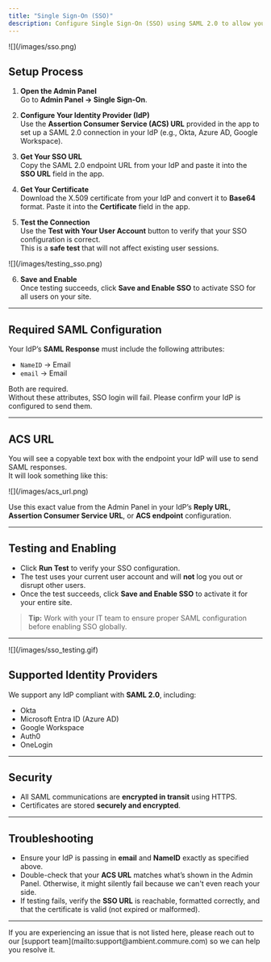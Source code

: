 ```yaml
---
title: "Single Sign-On (SSO)"
description: Configure Single Sign-On (SSO) using SAML 2.0 to allow your users to log in with your organization’s identity provider (IdP) such as Okta, Microsoft Entra ID (Azure AD), or Google Workspace.
---
```


<Frame>
  ![](/images/sso.png)
</Frame>

## Setup Process

1. **Open the Admin Panel**  
   Go to **Admin Panel → Single Sign-On**.

2. **Configure Your Identity Provider (IdP)**  
   Use the **Assertion Consumer Service (ACS) URL** provided in the app to set up a SAML 2.0 connection in your IdP (e.g., Okta, Azure AD, Google Workspace).

3. **Get Your SSO URL**  
   Copy the SAML 2.0 endpoint URL from your IdP and paste it into the **SSO URL** field in the app.

4. **Get Your Certificate**  
   Download the X.509 certificate from your IdP and convert it to **Base64** format. Paste it into the **Certificate** field in the app.

5. **Test the Connection**  
   Use the **Test with Your User Account** button to verify that your SSO configuration is correct.  
   This is a **safe test** that will not affect existing user sessions.

<Frame>
  ![](/images/testing_sso.png)
</Frame>

6. **Save and Enable**  
   Once testing succeeds, click **Save and Enable SSO** to activate SSO for all users on your site.

---

## Required SAML Configuration

Your IdP’s **SAML Response** must include the following attributes:

- `NameID` → Email  
- `email` → Email  

Both are required.  
Without these attributes, SSO login will fail. Please confirm your IdP is configured to send them.

---

## ACS URL

You will see a copyable text box with the endpoint your IdP will use to send SAML responses.  
It will look something like this:

<Frame>
  ![](/images/acs_url.png)
</Frame>

Use this exact value from the Admin Panel in your IdP’s **Reply URL**, **Assertion Consumer Service URL**, or **ACS endpoint** configuration.

---

## Testing and Enabling

- Click **Run Test** to verify your SSO configuration.  
- The test uses your current user account and will **not** log you out or disrupt other users.  
- Once the test succeeds, click **Save and Enable SSO** to activate it for your entire site.

> **Tip:** Work with your IT team to ensure proper SAML configuration before enabling SSO globally.

---

<Frame>
  ![](/images/sso_testing.gif)
</Frame>


## Supported Identity Providers

We support any IdP compliant with **SAML 2.0**, including:

- Okta  
- Microsoft Entra ID (Azure AD)  
- Google Workspace  
- Auth0  
- OneLogin  

---

## Security

- All SAML communications are **encrypted in transit** using HTTPS.  
- Certificates are stored **securely and encrypted**.

---

## Troubleshooting

- Ensure your IdP is passing in **email** and **NameID** exactly as specified above.  
- Double-check that your **ACS URL** matches what’s shown in the Admin Panel. Otherwise, it might silently fail because we can't even reach your side.
- If testing fails, verify the **SSO URL** is reachable, formatted correctly, and that the certificate is valid (not expired or malformed).

---

<Tip>
  If you are experiencing an issue that is not listed here, please reach out to our [support team](mailto:support@ambient.commure.com) so we can help you resolve it.
</Tip>
